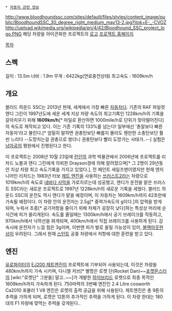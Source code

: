  * [[자동차 관련 정보]]

http://www.bloodhoundssc.com/sites/default/files/styles/content_image/public/BloodhoundSSC_30_degree_right_medium_may13-2.jpg?itok=E-_-CVOZ
http://upload.wikimedia.org/wikipedia/en/4/42/Bloodhound_SSC_project_logo.PNG
해당 차량을 아이콘화한 프로젝트의 [[로고]]
[http://www.bloodhoundssc.com/ 프로젝트 홈페이지]

[[목차]]
== 스펙 ==
길이 : 13.5m
너비 : 1.9m
무게 : 6422kg(연료충전상태)
최고속도 : 1609km/h

== 개요 ==
블러드 하운드 SSC는 2013년 현재, 세계에서 가장 빠른 [[자동차]]다.  기존의 RAF 파일럿 앤디 그린이 1997년도에 세운 세계 지상 차량 속도의 최고기록인 1228km/h의 기록을 갈아치우기 위해 '''1609km/h'''[* 마일로 환산하면 1000mile/h로 단위가 맞아떨어진다]의 속도로 제작되고 있다. 이는 기존 기록의 133%를 넘는다! 일부에선 '총알보다 빠른 자동차'라고 불린다.[* 엄밀히 말하면 권총탄보단 빠를지 몰라도 웬만한 소총탄보단 훨씬 느리다 --도망치는걸 권총으로 쐈더니 권총탄보다 빨리 도망가는 사태가..--] 실험은 [[남아공]]의 평원에서 진행된다고 한다.

이 프로젝트는 2008년 10월 23일에 [[런던]]의 과학 박물관에서 2006년에 프로젝트를 리차드 노블과 앤디 그린에게 의뢰한 Drayson경에 의해 알려졌으며[* 그 2명이 29년동안 지상 차량 최고 속도기록을 가지고 있었다.], 전 페인트 세일즈맨이였지만 현재 엔지니어인 리차드는 1983년 터보 [[제트 엔진]]을 사용하는 [[쓰러스트2]]라는 차량으로 1019km/h의 속도로 [[네바다 사막]]을 가로지르는데 성공했고, 앤디가 운전을 맡은 쓰러스트 SSC라는 새로운 프로젝트로 1997년 1228km/h의 새로운 기록을 세웠다. 블러드 하운드 SSC의 운전도 역시 앤디가 맡을 예정이며, 이 자동차는 1609km/h까지 42초만에 가속될 예정이다. 이 차량 안의 운전자는 2.5g[* 중력가속도의 g이다.]의 압력을 받게 되며, 누워서 조종[* 공기저항을 줄이기 위해 차체가 굉장히 낮다]하는 특성상 머리에 순식간에 피가 쏠리게된다. 속도를 줄일때는 1300km/h에서 공기 브레이크를 작동하고, 970km/h에서 낙하산을 펴게되며, 400km/h에서 직접 브레이크를 사용하게 된다. 감속시에 운전자가 느낄 힘은 3g이며, 이번엔 피가 발로 쏠릴 가능성이 있어, [[블랙아웃]]현상이 우려된다. 그래서 현재 [[스턴트]] 공중 차량에서 저항에 대한 훈련을 받고 있다.

== 엔진 ==
[[유로파이터]]의 [[EJ200 제트엔진]]이 프로젝트에 기부되어 사용되는데, 이것은 차량을 480km/h까지 가속 시키며, 다니엘 저브[* 별명은 로켓 단(Rocket Dan)~~[[포켓몬스터]]의 [wiki:"로켓단" 그분들] 말고..~~]가 개발한 [[하이브리드]] 로켓으로 최종 목적인 1609km/h까지 가속하게 된다. 750마력의 3번째 엔진인 2.4 Litre cosworth Ca2010 포뮬러 1 V8 엔진은 로켓의 출력 공급을 위해 사용된다. 제트엔진은 총 9톤의 추력을 가하게 되며, 로켓은 12톤의 추가적인 추력을 가하게 된다. 이 차량 한대는 180대의 F1 차량에 맞먹는 추력을 갖게된다..
